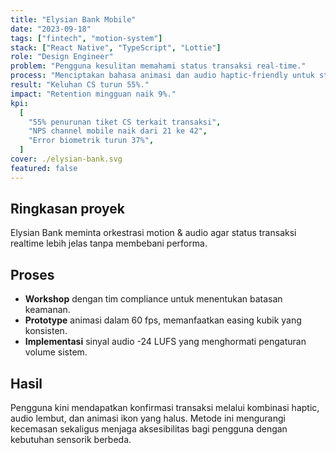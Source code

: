```yaml
---
title: "Elysian Bank Mobile"
date: "2023-09-18"
tags: ["fintech", "motion-system"]
stack: ["React Native", "TypeScript", "Lottie"]
role: "Design Engineer"
problem: "Pengguna kesulitan memahami status transaksi real-time."
process: "Menciptakan bahasa animasi dan audio haptic-friendly untuk status transaksi dan keamanan biometrik."
result: "Keluhan CS turun 55%."
impact: "Retention mingguan naik 9%."
kpi:
  [
    "55% penurunan tiket CS terkait transaksi",
    "NPS channel mobile naik dari 21 ke 42",
    "Error biometrik turun 37%",
  ]
cover: ./elysian-bank.svg
featured: false
---
```


## Ringkasan proyek

Elysian Bank meminta orkestrasi motion & audio agar status transaksi realtime lebih jelas tanpa membebani performa.

## Proses

- **Workshop** dengan tim compliance untuk menentukan batasan keamanan.
- **Prototype** animasi dalam 60 fps, memanfaatkan easing kubik yang konsisten.
- **Implementasi** sinyal audio -24 LUFS yang menghormati pengaturan volume sistem.

## Hasil

Pengguna kini mendapatkan konfirmasi transaksi melalui kombinasi haptic, audio lembut, dan animasi ikon yang halus. Metode ini mengurangi kecemasan sekaligus menjaga aksesibilitas bagi pengguna dengan kebutuhan sensorik berbeda.

